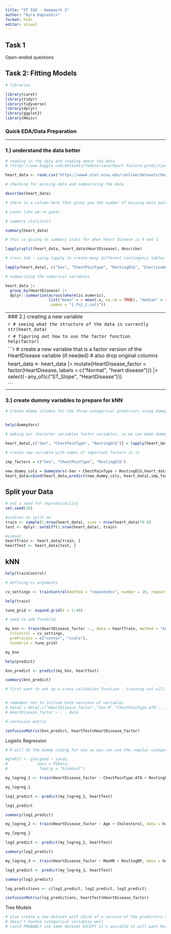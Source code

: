 ```yaml
---
title: "ST 558 - Homework 5"
author: "Kyra Kapsaskis"
format: html
editor: visual
---
```


## Task 1

Open-ended questions

## Task 2: Fitting Models

```r
# libraries

library(caret)
library(tidyr)
library(tidyverse)
library(dplyr)
library(ggplot2)
library(Hmisc)

```

### Quick EDA/Data Preparation

------------------------------------------------------------------------

### 1.) understand the data better

```r

# reading in the data and reading about the data 
# (https://www.kaggle.com/datasets/fedesoriano/heart-failure-prediction)

heart_data <- read.csv("https://www4.stat.ncsu.edu/~online/datasets/heart.csv")
```

```r
# checking for missing data and summarizing the data

describe(heart_data)

# there is a column here that gives you the number of missing data points

# Looks like we're good!

```

```r

# summary statistics

summary(heart_data)
```

```r
# this is giving us summary stats for when heart disease is 0 and 1

lapply(split(heart_data, heart_data$HeartDisease), describe)
```

```r
# cross tab - using lapply to create many different contingency tables

lapply(heart_data[, c("Sex", "ChestPainType", "RestingECG", "ExerciseAngina")], FUN = function(x) table(heart_data$HeartDisease, x))

```

```r

# summarizing the numerical variables

heart_data |>
  group_by(HeartDisease) |>
  dplyr::summarize(across(where(is.numeric),
                   list("mean" = ~ mean(.x, na.rm = TRUE), "median" = ~ median(.x, na.rm = TRUE)), 
                   .names = "{.fn}_{.col}"))
```

------------------------------------------------------------------------
### 2.) creating a new variable

```r
# seeing what the structure of the data is currently
str(heart_data)
```

```r
# figuring out how to use the factor function
help(factor)
```

```r
# create a new variable that is a factor version of the HeartDisease variable (if needed)
# also drop original columns

heart_data <- heart_data |>
  mutate(HeartDisease_factor = factor(HeartDisease, labels = c("Normal", "heart disease"))) |>
  select(-any_of(c("ST_Slope", "HeartDisease")))
       

```


------------------------------------------------------------------------
### 3.) create dummy variables to prepare for kNN

```r
# Create dummy columns for the three categorical predictors using dummyVars() and predict(). 
 

help(dummyVars)

```

```r
# making our character variables factor variables, so we can make dummy columns

heart_data[,c("Sex", "ChestPainType", "RestingECG")] = lapply(heart_data[,c("Sex", "ChestPainType", "RestingECG")],factor) 
```

```r
# create new variable with names of important factors in it

imp_factors = c("Sex", "ChestPainType", "RestingECG")
```

```r
new_dummy_cols = dummyVars(~Sex + ChestPainType + RestingECG,heart_data,fullRank = T)
heart_data=cbind(heart_data,predict(new_dummy_cols, heart_data[,imp_factors]))
```


## Split your Data

```r
# set a seed for reproducibility
set.seed(10)

#indices to split on
train <- sample(1:nrow(heart_data), size = nrow(heart_data)*0.8)
test <- dplyr::setdiff(1:nrow(heart_data), train)

#subset
heartTrain <- heart_data[train, ]
heartTest <- heart_data[test, ]
```

## kNN

```r
help(trainControl)
```

```r
# defining cv arguments

cv_settings <- trainControl(method = "repeatedcv", number = 10, repeats = 3)

```

```r
help(train)
```

```r
tune_grid <- expand.grid(k = 1:40)
```


```r

# need to add TuneGrid

my_knn <- train(HeartDisease_factor ~., data = heartTrain, method = "knn",
  trControl = cv_settings,
  preProcess = c("center", "scale"),
  tuneGrid = tune_grid)
```

```r
my_knn
```
```r
help(predict)
```

```r
knn_predict <- predict(my_knn, heartTest)
```

```r
summary(knn_predict)
```


```r
# first want to set up a cross validation function - training set will also be split into its own little training/testing set (k fold and then averaging across all combinations). test set is reserved for after model is fit. should not be included in model fitting


# remember not to include both versions of variables
# data2 = data[,c("HeartDisease_factor","Sex.M","ChestPainType.ATA",...)]
# HeartDisease_factor ~ . , data
```

```r
# confusion matrix

confusionMatrix(knn_predict, heartTest$HeartDisease_factor)
```


Logistic Regression

```r
# R will do the dummy coding for you so you can use the regular categorical variables, not dummy. use factor variables

#glmFit <- glm(good ~ yards, 
#             data = FGData, 
#              family = "binomial")

my_logreg_1 <- train(HeartDisease_factor ~ ChestPainType.ATA + RestingECG.ST, data = heartTrain, method = "glm", family = "binomial", trControl = cv_settings)

```

```r
my_logreg_1
```

```r
log1_predict <- predict(my_logreg_1, heartTest)
```

```r
log1_predict
```
```r
summary(log1_predict)
```


```r
my_logreg_2 <- train(HeartDisease_factor ~ Age + Cholesterol, data = heartTrain, method = "glm", family = "binomial", trControl = cv_settings)
```

```r
my_logreg_2
```

```r
log2_predict <- predict(my_logreg_2, heartTest)
```

```r
summary(log2_predict)
```



```r
my_logreg_3 <- train(HeartDisease_factor ~ MaxHR + RestingBP, data = heartTrain, method = "glm", family = "binomial", trControl = cv_settings)
```

```r
log3_predict <- predict(my_logreg_3, heartTest)
```

```r
summary(log3_predict)
```

```r
log_predictions <- c(log1_predict, log2_predict, log3_predict)
```

```r
confusionMatrix(log_predictions, heartTest$HeartDisease_factor)
```



Tree Models

```r
# also create a new dataset with cbind of a version of the predictors that only use the dummy columns
# doesn't handle categorical variables well
# could PROBABLY use same dataset EXCEPT it's possible it will want heart disease as a nonfactor


```
